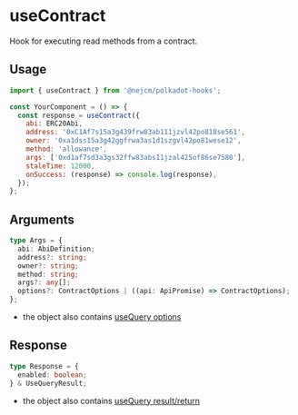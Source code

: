
<Meta title="hooks/useContract" />

# useContract

Hook for executing read methods from a contract.

## Usage

```js
import { useContract } from '@nejcm/polkadot-hooks';

const YourComponent = () => {
  const response = useContract({
    abi: ERC20Abi,
    address: '0xC1Af7s15a3g439frw83ab111jzvl42po818se561',
    owner: '0xa1dss15a3g42ggfrwa3as1d1szgvl42po81wese12',
    method: 'allowance',
    args: ['0xd1af7sd3a3gs32ffw83abs11jzal425of86se7580'],
    staleTime: 12000,
    onSuccess: (response) => console.log(response),
  });
};
```

## Arguments

```ts
type Args = {
  abi: AbiDefinition;
  address?: string;
  owner?: string;
  method: string;
  args?: any[];
  options?: ContractOptions | ((api: ApiPromise) => ContractOptions);
};
```

- the object also contains
  [useQuery options](https://tanstack.com/query/v5/docs/react/reference/useQuery)

## Response

```ts
type Response = {
  enabled: boolean;
} & UseQueryResult;
```

- the object also contains
  [useQuery result/return](https://tanstack.com/query/v5/docs/react/reference/useQuery)
